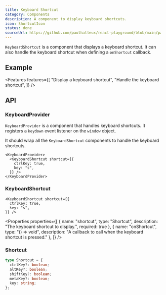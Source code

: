 ```yaml
---
title: Keyboard Shortcut
category: Components
description: A component to display keyboard shortcuts.
icon: ShortcutIcon
status: done
sourceUrl: https://github.com/paulhalleux/react-playground/blob/main/packages/playground/src/components/KeyboardShortcut/KeyboardShortcut.tsx
---
```


`KeyboardShortcut` is a component that displays a keyboard shortcut. It can also handle the keyboard shortcut when defining a `onShortcut` callback.

## Example

<Example name="KeyboardShortcut" highlight="10-19" />

<Features features={[
  "Display a keyboard shortcut",
  "Handle the keyboard shortcut",
]} />

## API

### KeyboardProvider

`KeyboardProvider` is a component that handles keyboard shortcuts. It registers a `keydown` event listener on the `window` object.

It should wrap all the `KeyboardShortcut` components to handle the keyboard shortcuts.

```tsx
<KeyboardProvider>
  <KeyboardShortcut shortcut={{
    ctrlKey: true,
    key: "s",
  }} />
</KeyboardProvider>
```

### KeyboardShortcut

```tsx
<KeyboardShortcut shortcut={{
  ctrlKey: true,
  key: "s",
}} />
```

<Properties properties={[
  { name: "shortcut", type: "Shortcut", description: "The keyboard shortcut to display.", required: true },
  { name: "onShortcut", type: "() => void", description: "A callback to call when the keyboard shortcut is pressed." },
]} />

### Shortcut

```ts
type Shortcut = {
  ctrlKey?: boolean;
  altKey?: boolean;
  shiftKey?: boolean;
  metaKey?: boolean;
  key: string;
};
```